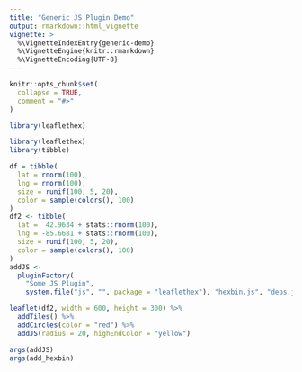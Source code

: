 ```yaml
---
title: "Generic JS Plugin Demo"
output: rmarkdown::html_vignette
vignette: >
  %\VignetteIndexEntry{generic-demo}
  %\VignetteEngine{knitr::rmarkdown}
  %\VignetteEncoding{UTF-8}
---
```


```r
knitr::opts_chunk$set(
  collapse = TRUE,
  comment = "#>"
)
```

```r
library(leaflethex)
```

```r
library(leaflethex)
library(tibble)

df = tibble(
  lat = rnorm(100),
  lng = rnorm(100),
  size = runif(100, 5, 20),
  color = sample(colors(), 100)
)
df2 <- tibble(
  lat =  42.9634 + stats::rnorm(100),
  lng = -85.6681 + stats::rnorm(100),
  size = runif(100, 5, 20),
  color = sample(colors(), 100)
)
addJS <- 
  pluginFactory(
    "Some JS Plugin", 
    system.file("js", "", package = "leaflethex"), "hexbin.js", "deps.js", stylesheet="hexbin.css")

leaflet(df2, width = 600, height = 300) %>% 
  addTiles() %>% 
  addCircles(color = "red") %>%
  addJS(radius = 20, highEndColor = "yellow")
```

```r
args(addJS)
args(add_hexbin)
```